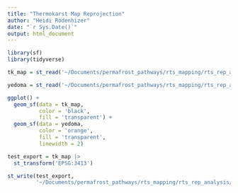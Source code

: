 ```yaml
---
title: "Thermokarst Map Reprojection"
author: "Heidi Rodenhizer"
date: "`r Sys.Date()`"
output: html_document
---
```


```r
library(sf)
library(tidyverse)
```

```r
tk_map = st_read('~/Documents/permafrost_pathways/rts_mapping/rts_rep_analysis/input_data/OlefeldtThermokarstMap/data/Circumpolar_Thermokarst_Landscapes.shp')
```

```r
yedoma = st_read('~/Documents/permafrost_pathways/rts_mapping/rts_rep_analysis/input_data/IRYP_v2_yedoma/IRYP_v2_yedoma_domain_Shapefile/IRYP_v2_yedoma_domain.shp')
```

```r
ggplot() +
  geom_sf(data = tk_map,
          color = 'black',
          fill = 'transparent') +
  geom_sf(data = yedoma,
          color = 'orange',
          fill = 'transparent',
          linewidth = 2)
```

```r
test_export = tk_map |>
  st_transform('EPSG:3413')
```

```r
st_write(test_export,
         '~/Documents/permafrost_pathways/rts_mapping/rts_rep_analysis/input_data/OlefeldtThermokarstMap/data/Circumpolar_Thermokarst_Landscapes_epsg3413.shp')
```

